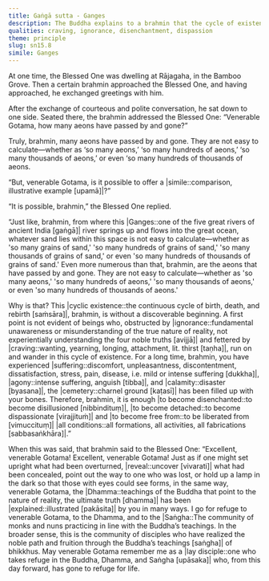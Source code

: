 ```yaml
---
title: Gaṅgā sutta - Ganges
description: The Buddha explains to a brahmin that the cycle of existence is without a discoverable beginning, and that it is not easy to calculate the number of aeons that have passed by and gone.
qualities: craving, ignorance, disenchantment, dispassion
theme: principle
slug: sn15.8
simile: Ganges
---
```


At one time, the Blessed One was dwelling at Rājagaha, in the Bamboo Grove. Then a certain brahmin approached the Blessed One, and having approached, he exchanged greetings with him.

After the exchange of courteous and polite conversation, he sat down to one side. Seated there, the brahmin addressed the Blessed One: “Venerable Gotama, how many aeons have passed by and gone?”

Truly, brahmin, many aeons have passed by and gone. They are not easy to calculate—whether as ‘so many aeons,’ ‘so many hundreds of aeons,’ ‘so many thousands of aeons,’ or even ‘so many hundreds of thousands of aeons.

“But, venerable Gotama, is it possible to offer a |simile::comparison, illustrative example [upamā]|?”

“It is possible, brahmin,” the Blessed One replied.

“Just like, brahmin, from where this |Ganges::one of the five great rivers of ancient India [gaṅgā]| river springs up and flows into the great ocean, whatever sand lies within this space is not easy to calculate—whether as 'so many grains of sand,' 'so many hundreds of grains of sand,' 'so many thousands of grains of sand,' or even 'so many hundreds of thousands of grains of sand.' Even more numerous than that, brahmin, are the aeons that have passed by and gone. They are not easy to calculate—whether as 'so many aeons,' 'so many hundreds of aeons,' 'so many thousands of aeons,' or even 'so many hundreds of thousands of aeons.'

Why is that? This |cyclic existence::the continuous cycle of birth, death, and rebirth [saṁsāra]|, brahmin, is without a discoverable beginning. A first point is not evident of beings who, obstructed by |ignorance::fundamental unawareness or misunderstanding of the true nature of reality, not experientially understanding the four noble truths [avijjā]| and fettered by |craving::wanting, yearning, longing, attachment, lit. thirst [taṇha]|, run on and wander in this cycle of existence. For a long time, brahmin, you have experienced |suffering::discomfort, unpleasantness, discontentment, dissatisfaction, stress, pain, disease, i.e. mild or intense suffering [dukkha]|, |agony::intense suffering, anguish [tibba]|, and |calamity::disaster [byasana]|, the |cemetery::charnel ground [kaṭasī]| has been filled up with your bones. Therefore, brahmin, it is enough |to become disenchanted::to become disillusioned [nibbindituṃ]|, |to become detached::to become dispassionate [virajjituṁ]| and |to become free from::to be liberated from [vimuccituṃ]| |all conditions::all formations, all activities, all fabrications [sabbasaṅkhāra]|.”

When this was said, that brahmin said to the Blessed One: “Excellent, venerable Gotama! Excellent, venerable Gotama! Just as if one might set upright what had been overturned, |reveal::uncover [vivarati]| what had been concealed, point out the way to one who was lost, or hold up a lamp in the dark so that those with eyes could see forms, in the same way, venerable Gotama, the |Dhamma::teachings of the Buddha that point to the nature of reality, the ultimate truth [dhamma]| has been |explained::illustrated [pakāsita]| by you in many ways. I go for refuge to venerable Gotama, to the Dhamma, and to the |Saṅgha::The community of monks and nuns practicing in line with the Buddha’s teachings. In the broader sense, this is the community of disciples who have realized the noble path and fruition through the Buddha’s teachings [saṅgha]| of bhikkhus. May venerable Gotama remember me as a |lay disciple::one who takes refuge in the Buddha, Dhamma, and Saṅgha [upāsaka]| who, from this day forward, has gone to refuge for life.